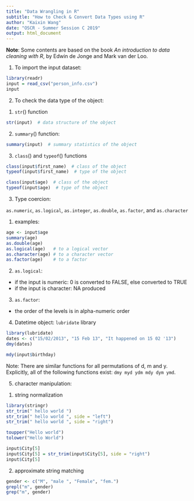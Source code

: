 ```yaml
---
title: "Data Wrangling in R"
subtitle: "How to Check & Convert Data Types using R"
author: "Kaixin Wang"
date: "OSCR - Summer Session C 2019"
output: html_document
---
```


**Note**: Some contents are based on the book *An introduction to data cleaning with R*, by Edwin de Jonge and  Mark van der Loo.

1. To import the input dataset:

```r
library(readr)
input = read_csv("person_info.csv")
input
```

2. To check the data type of the object:


(1) `str`() function

```r
str(input)  # data structure of the object
```

(2) `summary`() function:

```r
summary(input)  # summary statistics of the object
```

(3) `class`() and `typeof`() functions

```r
class(input$first_name)  # class of the object
typeof(input$first_name)  # type of the object
```

```r
class(input$age)  # class of the object
typeof(input$age)  # type of the object
```

3. Type coercion: 

 `as.numeric`, `as.logical`, `as.integer`, `as.double`, `as.factor`, and `as.character`
 
(1) examples:
 
```r
age <- input$age 
summary(age)
as.double(age)
as.logical(age)   # to a logical vector
as.character(age) # to a character vector
as.factor(age)    # to a factor
```
 
(2) `as.logical`:

- if the input is numeric: 0 is converted to FALSE, else converted to TRUE
- if the input is character: NA produced

(3) `as.factor`:

- the order of the levels is in alpha-numeric order

4. Datetime object: `lubridate` library

```r
library(lubridate)
dates <- c("15/02/2013", "15 Feb 13", "It happened on 15 02 '13")
dmy(dates)

mdy(input$birthday)
```

Note: There are similar functions for all permutations of d, m and y. Explicitly, all of the following
functions exist: `dmy myd ydm mdy dym ymd`.

5. character manipulation:

(1) string normalization

```r
library(stringr)
str_trim(" hello world ")
str_trim(" hello world ", side = "left")
str_trim(" hello world ", side = "right")

toupper("Hello world")
tolower("Hello World")

input$City[5]
input$City[5] = str_trim(input$City[5], side = "right")
input$City[5]
```

(2) approximate string matching

```r
gender <- c("M", "male ", "Female", "fem.")
grepl("m", gender)
grep("m", gender)
```
